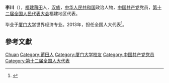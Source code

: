 '''李川'''（{{bd|1950年||}}），[[福建|福建]][[莆田|莆田]]人，[[汉族|汉族]]，[[中华人民共和国|中华人民共和国]]政治人物，[[中国共产党|中国共产党]]党员，[[第十二届全国人民代表大会|第十二届全国人民代表大会]]福建地区代表。

毕业于[[厦门大学|厦门大学]]世界经济专业。2013年，担任全国人大代表<ref>{{cite news|title=全国人大代表信息-李川|url= http://210.82.31.1:8084/delegate/viewDelegate.action?dbid=121049|accessdate=2013-04-05|newspaper=全国人大网|archive-url=https://web.archive.org/web/20160305222232/http://www.npc.gov.cn/delegate/viewDelegate.action?dbid=121049|archive-date=2016-03-05|dead-url=yes}}</ref>。

== 參考文獻 ==
{{reflist}}

{{中国政治人物小作品}}

{{Authority control}}
{{DEFAULTSORT:Li李}}
[[Category:李姓|Chuan]]
[[Category:莆田人|Category:莆田人]]
[[Category:厦门大学校友|Category:厦门大学校友]]
[[Category:中国共产党党员|Category:中国共产党党员]]
[[Category:第十二届全国人大代表|Category:第十二届全国人大代表]]